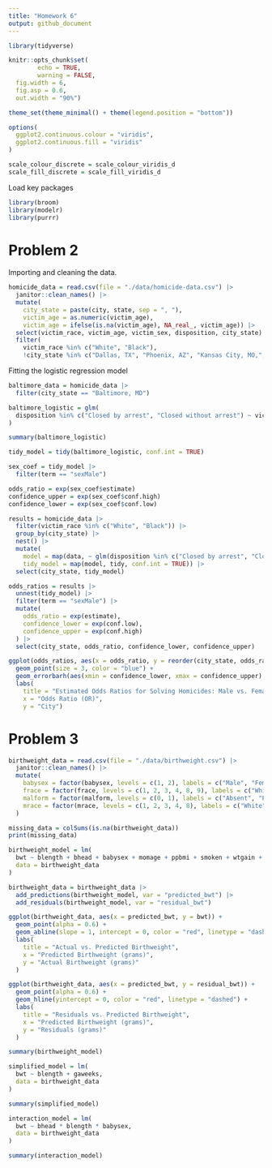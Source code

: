 ```yaml
---
title: "Homework 6"
output: github_document
---
```


```r
library(tidyverse)

knitr::opts_chunk$set(
        echo = TRUE, 
        warning = FALSE,
  fig.width = 6,
  fig.asp = 0.6,
  out.width = "90%")

theme_set(theme_minimal() + theme(legend.position = "bottom"))

options(
  ggplot2.continuous.colour = "viridis",
  ggplot2.continuous.fill = "viridis"
)

scale_colour_discrete = scale_colour_viridis_d
scale_fill_discrete = scale_fill_viridis_d
```

Load key packages
```r
library(broom)
library(modelr)
library(purrr)
```

# Problem 2

Importing and cleaning the data.
```r
homicide_data = read.csv(file = "./data/homicide-data.csv") |> 
  janitor::clean_names() |> 
  mutate(
    city_state = paste(city, state, sep = ", "),
    victim_age = as.numeric(victim_age),
    victim_age = ifelse(is.na(victim_age), NA_real_, victim_age)) |> 
  select(victim_race, victim_age, victim_sex, disposition, city_state) |> 
  filter(
    victim_race %in% c("White", "Black"),
    !city_state %in% c("Dallas, TX", "Phoenix, AZ", "Kansas City, MO,", "Tulsa, AL"))
```

Fitting the logistic regression model
```r
baltimore_data = homicide_data |> 
  filter(city_state == "Baltimore, MD")

baltimore_logistic = glm(
  disposition %in% c("Closed by arrest", "Closed without arrest") ~ victim_age + victim_sex + victim_race, family = binomial(), data = baltimore_data
)

summary(baltimore_logistic)

tidy_model = tidy(baltimore_logistic, conf.int = TRUE)
```

```r
sex_coef = tidy_model |> 
  filter(term == "sexMale")
```


```r
odds_ratio = exp(sex_coef$estimate)
confidence_upper = exp(sex_coef$conf.high)
confidence_lower = exp(sex_coef$conf.low)
```


```r
results = homicide_data |> 
  filter(victim_race %in% c("White", "Black")) |> 
  group_by(city_state) |> 
  nest() |> 
  mutate(
    model = map(data, ~ glm(disposition %in% c("Closed by arrest", "Closed without arrest") ~ victim_age + victim_sex + victim_race, data = .x, family = binomial())),
    tidy_model = map(model, tidy, conf.int = TRUE)) |> 
  select(city_state, tidy_model)
```


```r
odds_ratios = results |> 
  unnest(tidy_model) |> 
  filter(term == "sexMale") |> 
  mutate(
    odds_ratio = exp(estimate),
    confidence_lower = exp(conf.low),
    confidence_upper = exp(conf.high)
  ) |> 
  select(city_state, odds_ratio, confidence_lower, confidence_upper)
```

```r
ggplot(odds_ratios, aes(x = odds_ratio, y = reorder(city_state, odds_ratio))) +
  geom_point(size = 3, color = "blue") +
  geom_errorbarh(aes(xmin = confidence_lower, xmax = confidence_upper), height = 0.2, color = "black") +
  labs(
    title = "Estimated Odds Ratios for Solving Homicides: Male vs. Female Victims",
    x = "Odds Ratio (OR)", 
    y = "City")
```


# Problem 3 

```r
birthweight_data = read.csv(file = "./data/birthweight.csv") |> 
  janitor::clean_names() |> 
  mutate(
    babysex = factor(babysex, levels = c(1, 2), labels = c("Male", "Female")),
    frace = factor(frace, levels = c(1, 2, 3, 4, 8, 9), labels = c("White", "Black", "Asian", "Puerto Rican", "Other", "Unknown")),
    malform = factor(malform, levels = c(0, 1), labels = c("Absent", "Present")),
    mrace = factor(mrace, levels = c(1, 2, 3, 4, 8), labels = c("White", "Black", "Asian", "Puerto Rican", "Other"))
  )
```

```r
missing_data = colSums(is.na(birthweight_data))
print(missing_data)
```

```r
birthweight_model = lm(
  bwt ~ blength + bhead + babysex + momage + ppbmi + smoken + wtgain + gaweeks + malform + fincome, 
  data = birthweight_data
)
```

```r
birthweight_data = birthweight_data |> 
  add_predictions(birthweight_model, var = "predicted_bwt") |> 
  add_residuals(birthweight_model, var = "residual_bwt")

```

```r
ggplot(birthweight_data, aes(x = predicted_bwt, y = bwt)) + 
  geom_point(alpha = 0.6) +
  geom_abline(slope = 1, intercept = 0, color = "red", linetype = "dashed") +
  labs(
    title = "Actual vs. Predicted Birthweight", 
    x = "Predicted Birthweight (grams)",
    y = "Actual Birthweight (grams)"
  )
```

```r
ggplot(birthweight_data, aes(x = predicted_bwt, y = residual_bwt)) +
  geom_point(alpha = 0.6) +
  geom_hline(yintercept = 0, color = "red", linetype = "dashed") +
  labs(
    title = "Residuals vs. Predicted Birthweight",
    x = "Predicted Birthweight (grams)",
    y = "Residuals (grams)"
  )
```

```r
summary(birthweight_model)
```

```r
simplified_model = lm(
  bwt ~ blength + gaweeks, 
  data = birthweight_data
)

summary(simplified_model)
```

```r
interaction_model = lm(
  bwt ~ bhead * blength * babysex,
  data = birthweight_data
)

summary(interaction_model)
```


